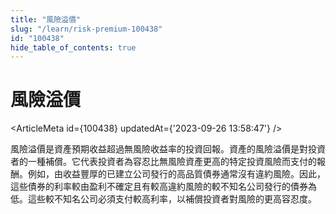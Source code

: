 ```yaml
---
title: "風險溢價"
slug: "/learn/risk-premium-100438"
id: "100438"
hide_table_of_contents: true
---
```



# 風險溢價

<ArticleMeta id={100438} updatedAt={'2023-09-26 13:58:47'} />
<div className='border-solid border-b border-t-0 my-4 border-[var(--ifm-color-gray-300)]' />

風險溢價是資產預期收益超過無風險收益率的投資回報。資產的風險溢價是對投資者的一種補償。它代表投資者為容忍比無風險資產更高的特定投資風險而支付的報酬。例如，由收益豐厚的已建立公司發行的高品質債券通常沒有違約風險。因此，這些債券的利率較由盈利不確定且有較高違約風險的較不知名公司發行的債券為低。這些較不知名公司必須支付較高利率，以補償投資者對風險的更高容忍度。
